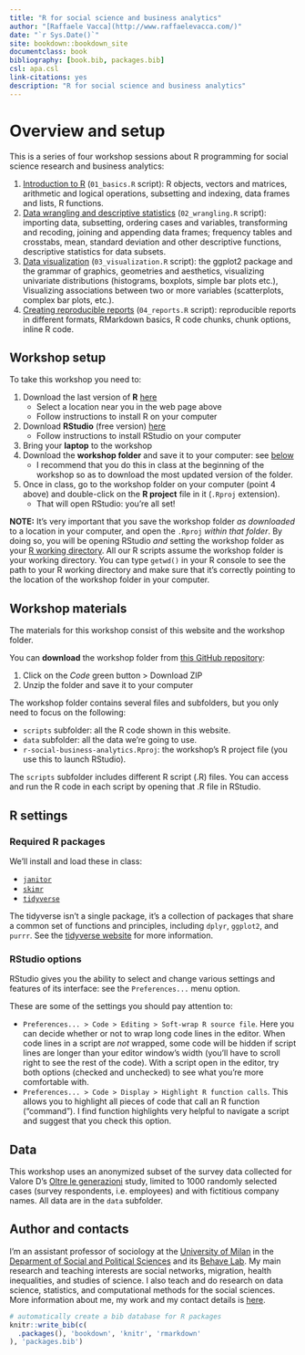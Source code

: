 ```yaml
--- 
title: "R for social science and business analytics"
author: "[Raffaele Vacca](http://www.raffaelevacca.com/)"
date: "`r Sys.Date()`"
site: bookdown::bookdown_site
documentclass: book
bibliography: [book.bib, packages.bib]
csl: apa.csl
link-citations: yes
description: "R for social science and business analytics"
---
```


# Overview and setup

This is a series of four workshop sessions about R programming for social science research and business analytics:

1.	[Introduction to R](#intro) (`01_basics.R` script): R objects, vectors and matrices, arithmetic and logical operations, subsetting and indexing, data frames and lists, R functions.
2.	[Data wrangling and descriptive statistics](#wrangling) (`02_wrangling.R` script): importing data, subsetting, ordering cases and variables, transforming and recoding, joining and appending data frames; frequency tables and crosstabs, mean, standard deviation and other descriptive functions, descriptive statistics for data subsets.
3.	[Data visualization](#visualization) (`03_visualization.R` script): the ggplot2 package and the grammar of graphics, geometries and aesthetics, visualizing univariate distributions (histograms, boxplots, simple bar plots etc.),  Visualizing associations between two or more variables (scatterplots, complex bar plots, etc.).
4.	[Creating reproducible reports](#reproducible) (`04_reports.R` script): reproducible reports in different formats, RMarkdown basics, R code chunks, chunk options, inline R code. 

## Workshop setup {#setup}

To take this workshop you need to:

1. Download the last version of **R** [here](https://cran.r-project.org/mirrors.html) 
    * Select a location near you in the web page above
    * Follow instructions to install R on your computer
2. Download **RStudio** (free version) [here](https://www.rstudio.com/products/rstudio/download/)
    * Follow instructions to install RStudio on your computer
3. Bring your **laptop** to the workshop
4. Download the **workshop folder** and save it to your computer: see [below](#materials) 
    * I recommend that you do this in class at the beginning of the workshop so as to download the most updated version of the folder.
5. Once in class, go to the workshop folder on your computer (point 4 above) and double-click on the **R project** file in it (`.Rproj` extension). 
    * That will open RStudio: you're all set!

**NOTE:** It's very important that you save the workshop folder _as downloaded_ to a location in your computer, and open the `.Rproj` _within that folder_. By doing so, you will be opening RStudio _and_ setting the workshop folder as your [R working directory](#starting-R-and-loading-packages). All our R scripts assume the workshop folder is your working directory. You can type `getwd()` in your R console to see the path to your R working directory and make sure that it's correctly pointing to the location of the workshop folder in your computer. 

## Workshop materials {#materials}
The materials for this workshop consist of this website and the workshop folder. 

You can **download** the workshop folder from [this GitHub repository](https://github.com/raffaelevacca/r-social-business-analytics): 

1. Click on the _Code_ green button > Download ZIP
2. Unzip the folder and save it to your computer

The workshop folder contains several files and subfolders, but you only need to focus on the following: 

* `scripts` subfolder: all the R code shown in this website. 
* `data` subfolder: all the data we're going to use.
* `r-social-business-analytics.Rproj`: the workshop's R project file (you use this to launch RStudio).

The `scripts` subfolder includes different R script (.R) files. You can access and run the R code in each script by opening that .R file in RStudio. 

## R settings

### Required R packages {#packages}

We'll install and load these in class: 

* [`janitor`](https://cran.r-project.org/web/packages/janitor/vignettes/janitor.html)
* [`skimr`](https://cran.r-project.org/web/packages/skimr/vignettes/skimr.html)
* [`tidyverse`](https://www.tidyverse.org/)

The tidyverse isn't a single package, it's a collection of packages that share a common set of functions and principles, including `dplyr`, `ggplot2`, and `purrr`. See the [tidyverse website](https://www.tidyverse.org/) for more information.

### RStudio options

RStudio gives you the ability to select and change various settings and features of its interface: see the `Preferences...` menu option. 

These are some of the settings you should pay attention to:

* `Preferences... > Code > Editing > Soft-wrap R source file`. Here you can decide whether or not to wrap long code lines in the editor. When code lines in a script are _not_ wrapped, some code will be hidden if script lines are longer than your editor window's width (you'll have to scroll right to see the rest of the code). With a script open in the editor, try both options (checked and unchecked) to see what you're more comfortable with.
* `Preferences... > Code > Display > Highlight R function calls`. This allows you to highlight all pieces of code that call an R function ("command"). I find function highlights very helpful to navigate a script and suggest that you check this option.

## Data

This workshop uses an anonymized subset of the survey data collected for Valore D's [Oltre le generazioni](https://www.valored.it/ricerche/oltre-le-generazioni-esperienze-relazioni-lavoro/) study, limited to 1000 randomly selected cases (survey respondents, i.e. employees) and with fictitious company names. All data are in the `data` subfolder.  

## Author and contacts

I'm an assistant professor of sociology at the [University of Milan](https://www.unimi.it/en) in the [Deparment of Social and Political Sciences](http://eng.sps.unimi.it/ecm/home) and its [Behave Lab](https://behavelab.org/). My main research and teaching interests are social networks, migration, health inequalities, and studies of science. I also teach and do research on data science, statistics, and computational methods for the social sciences. More information about me, my work and my contact details is [here](http://www.raffaelevacca.com/). 

```r
# automatically create a bib database for R packages
knitr::write_bib(c(
  .packages(), 'bookdown', 'knitr', 'rmarkdown'
), 'packages.bib')
```
